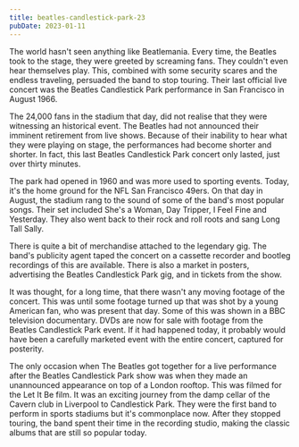 ```yaml
---
title: beatles-candlestick-park-23
pubDate: 2023-01-11
---
```


The world hasn't seen anything like Beatlemania. Every time, the Beatles took to the stage, they were greeted by screaming fans. They couldn't even hear themselves play. This, combined with some security scares and the endless traveling, persuaded the band to stop touring. Their last official live concert was the Beatles Candlestick Park performance in San Francisco in August 1966.

The 24,000 fans in the stadium that day, did not realise that they were witnessing an historical event. The Beatles had not announced their imminent retirement from live shows. Because of their inability to hear what they were playing on stage, the performances had become shorter and shorter. In fact, this last Beatles Candlestick Park concert only lasted, just over thirty minutes.

The park had opened in 1960 and was more used to sporting events. Today, it's the home ground for the NFL San Francisco 49ers. On that day in August, the stadium rang to the sound of some of the band's most popular songs. Their set included She's a Woman, Day Tripper, I Feel Fine and Yesterday. They also went back to their rock and roll roots and sang Long Tall Sally. 

There is quite a bit of merchandise attached to the legendary gig. The band's publicity agent taped the concert on a cassette recorder and bootleg recordings of this are available. There is also a market in posters, advertising the Beatles Candlestick Park gig, and in tickets from the show.

It was thought, for a long time, that there wasn't any moving footage of the concert. This was until some footage turned up that was shot by a young American fan, who was present that day. Some of this was shown in a BBC television documentary. DVDs are now for sale with footage from the Beatles Candlestick Park event. If it had happened today, it probably would have been a carefully marketed event with the entire concert, captured for posterity. 

The only occasion when The Beatles got together for a live performance after the Beatles Candlestick Park show was when they made an unannounced appearance on top of a London rooftop. This was filmed for the Let It Be film. It was an exciting journey from the damp cellar of the Cavern club in Liverpool to Candlestick Park. They were the first band to perform in sports stadiums but it's commonplace now. After they stopped touring, the band spent their time in the recording studio, making the classic albums that are still so popular today.